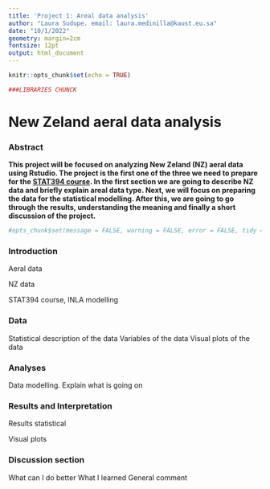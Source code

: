 ```yaml
---
title: 'Project 1: Areal data analysis'
author: "Laura Sudupe. email: laura.medinilla@kaust.eu.sa"
date: "10/1/2022"
geometry: margin=2cm
fontsize: 12pt
output: html_document
---
```



```r
knitr::opts_chunk$set(echo = TRUE)
```

```r
###LIBRARIES CHUNCK
```



# New Zeland aeral data analysis


### Abstract

**This project will be focused on analyzing New Zeland (NZ) aeral data using Rstudio. The project is the first one of the three we need to prepare for the <a href = "https://www.paulamoraga.com/book-gds/index.html">STAT394 course</a>. In the first section we are going to describe NZ data and briefly explain areal data type. Next, we will focus on preparing the data for the statistical modelling. After this, we are going to go through the results, understanding the meaning and finally a short discussion of the project.**

```r
#opts_chunk$set(message = FALSE, warning = FALSE, error = FALSE, tidy = FALSE, cache = FALSE,results = 'asis' )
```


### Introduction

Aeral data

NZ data

STAT394 course, INLA modelling

### Data

Statistical description of the data
Variables of the data
Visual plots of the data

### Analyses

Data modelling. Explain what is going on

### Results and Interpretation

Results statistical

Visual plots

### Discussion section

What can I do better
What I learned
General comment

